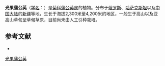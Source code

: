 {{Speciesbox
| name = 光果蒲公英
| status = 
| status_system = 
| image =
| genus = Taraxacum
| species = glabrum
| authority = DC.
}}

'''光果蒲公英'''（[[学名|学名]]：{{lang|la|''Taraxacum glabrum''}}）是[[菊科|菊科]][[蒲公英属|蒲公英属]]的植物。分布于[[俄罗斯|俄罗斯]]、[[哈萨克斯坦|哈萨克斯坦]]以及[[中国大陆|中国大陆]]的[[新疆|新疆]]等地，生长于海拔2,300米至4,200米的地区，一般生于高山以及亚高山草甸至草甸草原，目前尚未由人工引种栽培。

== 参考文献 ==
<div class="references-small">
* {{cite web| url =http://www.bioinfo.cn/db05/KmzwSpecies.php?action=view&id=5872| title =光果蒲公英| work =《中国高等植物数据库全库》| publisher =中国科学院微生物研究所| author =昆明植物研究所| accessdate =2009-02-25| archive-date =2018-06-28| archive-url =https://web.archive.org/web/20180628204035/http://www.bioinfo.cn/db05/KmzwSpecies.php?action=view| dead-url =yes}}
</div>
{{Taxonbar|from=Q10890476}}

[[Category:蒲公英属|光果蒲公英]]


{{植物小作品}}